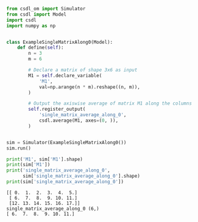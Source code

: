```py
from csdl_om import Simulator
from csdl import Model
import csdl
import numpy as np


class ExampleSingleMatrixAlong0(Model):
    def define(self):
        n = 3
        m = 6

        # Declare a matrix of shape 3x6 as input
        M1 = self.declare_variable(
            'M1',
            val=np.arange(n * m).reshape((n, m)),
        )

        # Output the axiswise average of matrix M1 along the columns
        self.register_output(
            'single_matrix_average_along_0',
            csdl.average(M1, axes=(0, )),
        )


sim = Simulator(ExampleSingleMatrixAlong0())
sim.run()

print('M1', sim['M1'].shape)
print(sim['M1'])
print('single_matrix_average_along_0',
      sim['single_matrix_average_along_0'].shape)
print(sim['single_matrix_average_along_0'])
```


```M1 (3, 6)
[[ 0.  1.  2.  3.  4.  5.]
 [ 6.  7.  8.  9. 10. 11.]
 [12. 13. 14. 15. 16. 17.]]
single_matrix_average_along_0 (6,)
[ 6.  7.  8.  9. 10. 11.]
```
